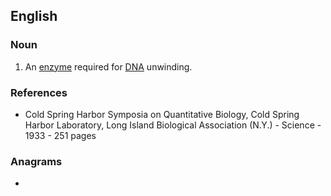 ==English==

===Noun===
{{wikipedia}}
{{en-noun}}

# {{lb|en|enzyme}} An [[enzyme]] required for [[DNA]] unwinding.

===References===
* Cold Spring Harbor Symposia on Quantitative Biology, Cold Spring Harbor Laboratory, Long Island Biological Association (N.Y.) - Science - 1933 - 251 pages <!--erm, what page? ISBn ?-->

===Anagrams===
* {{anagrams|en|Aicheles}}